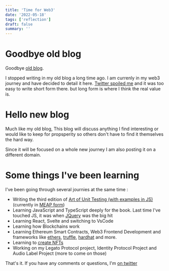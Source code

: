 ```yaml
---
title: 'Time for Web3'
date: '2022-05-18'
tags: ['reflection']
draft: false
summary: ''
---
```


# Goodbye old blog

Goodbye [old blog](https://osherove.com/blog).

I stopped writing in my old blog a long time ago. I am currenly in my web3 journey and have decided to detail it here. 
[Twitter spoiled me](https://twitter.com/royosherove) and it was too easy to write short form there. but long form is where I think the real value is.

# Hello new blog
Much like my old blog, This blog will discuss anything I find interesting 
or would like to keep for propsperity so others don't have to find it themselves the hard way.

Since it will be focused on a whole new journey I am also posting it on a different domain.

# Some things I've been learning

I've been going through several journies at the same time :

* Writing the third edition of [Art of Unit Testing (with examples in JS)](https://artofunittesting.com) (currently in [MEAP form](https://www.manning.com/books/the-art-of-unit-testing-third-edition))
* Learning JavaScript and TypeScript deeply for the book. Last time I've touched JS, it was when [JQuery](https://jquery.com/) was the big hit
* Learning React, Svelte and switching to VsCode 
* Learning how Blockchains work
* Learning Ethereum Smart Contracts, Web3 Frontend Development and frameworks like [ethers](https://docs.ethers.io/v5/), [truffle](https://trufflesuite.com/), [hardhat](https://hardhat.org/) and more.
* Learning to [create NFTs](https://boredweb3.com)
* Working on my Legato Protocol project, Identity Protocol Project and Audio Label Project (more to come on those)

That's it. If you have any comments or questions, I'm [on twitter](https://twitter.com/royosherove)